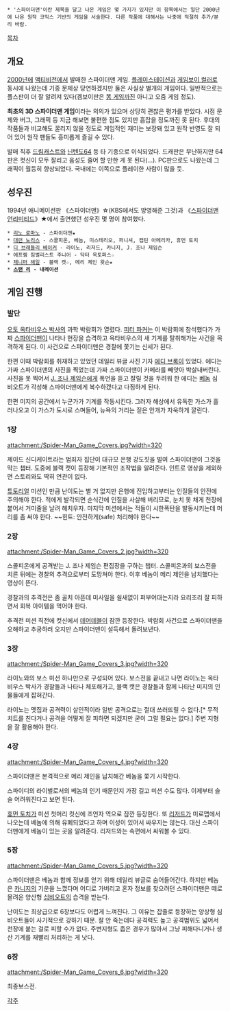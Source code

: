  * '스파이더맨'이란 제목을 달고 나온 게임은 몇 가지가 있지만 이 항목에서는 일단 2000년에 나온 원작 코믹스 기반의 게임을 서술한다. 다른 작품에 대해서는 나중에 적절히 추가/분리 바람.

[[목차]]
== 개요 ==
[[2000년]]에 [[액티비전]]에서 발매한 스파이더맨 게임. [[플레이스테이션]]과 [[게임보이 컬러]]로 동시에 나왔는데 기종 문제상 당연하겠지만 둘은 사실상 별개의 게임이다. 일반적으로는 플스판이 더 잘 알려져 있다(겜보이판은 [[쓰레기 게임|똥 게임]]까진 아니고 오줌 게임 정도).

'''최초의 3D 스파이더맨 게임'''이라는 의의가 있으며 상당히 괜찮은 평가를 받았다. 시점 문제와 버그, 그래픽 등 지금 해보면 불편한 점도 있지만 흠잡을 정도까진 못 된다. 후대의 작품들과 비교해도 꿀리지 않을 정도로 게임적인 재미는 보장돼 있고 원작 반영도 잘 되어 있어 원작 팬들도 흥미롭게 즐길 수 있다.

발매 직후 [[드림캐스트]]와 [[닌텐도64]] 등 타 기종으로 이식되었다. 드캐판은 무난하지만 64판은 컷신이 모두 잘리고 음성도 줄어 할 만한 게 못 된다(...). PC판으로도 나왔는데 그래픽이 월등히 향상되었다. 국내에는 이쪽으로 플레이한 사람이 많을 듯.

== 성우진 ==
1994년 애니메이션판 《스파이더맨》☆(KBS에서도 방영해준 그것)과 《[[스파이더맨 언리미티드]]》★에서 출연했던 성우진 몇 명이 참여했다.

 * [[리노 로마노]] - 스파이더맨★
 * [[대런 노리스]] - 스콜피온, 베놈, 미스테리오, 퍼니셔, 캡틴 아메리카, 휴먼 토치
 * [[디 브래들리 베이커]] - 라이노, 리저드, 카니지, J. 조나 제임슨
 * 에프렘 짐벌리스트 주니어 - 닥터 옥토퍼스☆
 * [[제니퍼 헤일]] - 블랙 캣☆, 메리 제인 왓슨★
 * '''[[스탠 리]] - 내레이션'''

== 게임 진행 ==
=== 발단 ===
[[닥터 옥토퍼스|오토 옥타비우스 박사]]의 과학 박람회가 열렸다. [[피터 파커]]는 이 박람회에 참석했다가 가짜 [[스파이더맨]]이 나타나 현장을 습격하고 옥타비우스의 새 기계를 탈취해가는 사건을 목격하게 된다. 이 사건으로 스파이더맨은 경찰에 쫓기는 신세가 된다.

한편 이때 박람회를 취재하고 있었던 데일리 뷰글 사진 기자 [[에디 브록]]이 있었다. 에디는 가짜 스파이더맨의 사진을 찍었는데 가짜 스파이더맨이 카메라를 빼앗아 박살내버린다. 사진을 못 찍어서 [[J. 조나 제임슨]]에게 폭언을 듣고 잘릴 것을 두려워 한 에디는 [[베놈(마블 코믹스)|베놈]] 심비오트가 각성해 스파이더맨에게 복수하겠다고 다짐하게 된다.

한편 미지의 공간에서 누군가가 기계를 작동시킨다. 그러자 해상에서 유독한 가스가 흘러나오고 이 가스가 도시로 스며들어, 뉴욕의 거리는 짙은 안개가 자욱하게 깔린다.

=== 1장 ===
attachment:/Spider-Man_Game_Covers.jpg?width=320

제이드 신디케이트라는 범죄자 집단이 대규모 은행 강도짓을 벌여 스파이더맨이 그것을 막는 챕터. 도중에 블랙 캣이 등장해 기본적인 조작법을 알려준다. 인트로 영상을 제외하면 스토리와도 딱히 연관이 없다.

[[튜토리얼]] 미션인 만큼 난이도는 별 거 없지만 은행에 진입하고부터는 인질들의 안전에 주의해야 한다. 적에게 발각되면 순식간에 인질을 사살해 버리므로, 눈치 못 채게 천장에 붙어서 거미줄을 날려 해치우자. 마지막 미션에서는 적들이 시한폭탄을 발동시키는데 머리를 좀 써야 한다. ~~힌트: 안전하게(safe) 처리해야 한다~~

=== 2장 ===
attachment:/Spider-Man_Game_Covers_2.jpg?width=320

스콜피온에게 공격받는 J. 조나 제임슨 편집장을 구하는 챕터. 스콜피온과의 보스전을 치른 뒤에는 경찰의 추격으로부터 도망쳐야 한다. 이후 베놈이 메리 제인을 납치했다는 영상이 뜬다.

경찰과의 추격전은 좀 골치 아픈데 미사일을 쉴새없이 퍼부어대는지라 요리조리 잘 피하면서 회복 아이템을 먹어야 한다.

추격전 미션 직전에 컷신에서 [[데어데블]]이 잠깐 등장한다. 박람회 사건으로 스파이더맨을 오해하고 추궁하러 오지만 스파이더맨이 설득해서 돌려보낸다.

=== 3장 ===
attachment:/Spider-Man_Game_Covers_3.jpg?width=320

라이노와의 보스 미션 하나만으로 구성되어 있다. 보스전을 끝내고 나면 라이노는 옥타비우스 박사가 경찰들과 나타나 체포해가고, 블랙 캣은 경찰들과 함께 나타난 미지의 인물들에게 잡혀간다.

라이노는 멧집과 공격력이 살인적이라 일반 공격으로는 절대 쓰러뜨릴 수 없다.[* 무적 치트를 친다거나 공격을 어떻게 잘 피하면 되겠지만 굳이 그럴 필요는 없다.] 주변 지형을 잘 활용해야 한다.

=== 4장 ===
attachment:/Spider-Man_Game_Covers_4.jpg?width=320

스파이더맨은 본격적으로 메리 제인을 납치해간 베놈을 쫓기 시작한다.

스파이디의 라이벌로서의 베놈의 인기 때문인지 가장 길고 미션 수도 많다. 이제부터 슬슬 어려워진다고 보면 된다.

[[휴먼 토치]]가 미션 첫머리 컷신에 조언자 역으로 잠깐 등장한다. 또 [[리저드]]가 미로맵에서 나오는데 베놈에 의해 유폐되었다고 하며 이성이 있어서 싸우지는 않는다. 대신 스파이더맨에게 베놈이 있는 곳을 알려준다. 리저드와는 속편에서 싸워볼 수 있다.

=== 5장 ===
attachment:/Spider-Man_Game_Covers_5.jpg?width=320

스파이더맨은 베놈과 함께 정보를 얻기 위해 데일리 뷰글로 숨어들어간다. 하지만 베놈은 [[카니지(마블 코믹스)|카니지]]의 기운을 느꼈다며 어디로 가버리고 혼자 정보를 찾으려던 스파이더맨은 떼로 몰려온 양산형 [[심비오트]]의 습격을 받는다.

난이도는 최상급으로 6장보다도 어렵게 느껴진다. 그 이유는 잡졸로 등장하는 양상형 심비오트들이 사기적으로 강하기 때문. 잘 안 죽는데다 공격력도 높고 공격범위도 넓어서 천장에 붙는 걸로 피할 수가 없다. 주변지형도 좁은 경우가 많아서 그냥 피해다니거나 생산 기계를 재빨리 처리하는 게 낫다.

=== 6장 ===
attachment:/Spider-Man_Game_Covers_6.jpg?width=320

최종보스전.

[[각주]]
